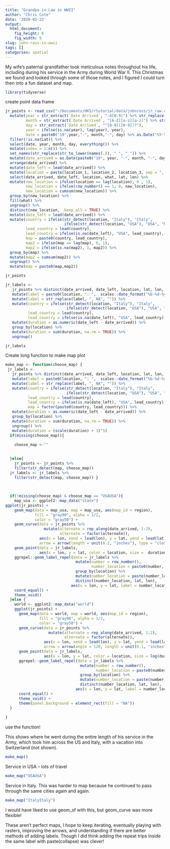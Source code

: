 ```yaml
---
title: "Grandpa in Law in WWII"
author: "Chris Cote"
date: '2020-02-22'
output:
  html_document: 
    fig_height: 6
    fig_width: 9
slug: john-ross-in-wwii
tags: []
categories: spatial
---
```

My wife's paternal grandfather took meticulous notes throughout his life, including during his service in the Army during World War II. This Christmas we found and looked through some of those notes, and I figured I could turn then into a fun dataset and map.

```r
library(tidyverse)

```

create point data frame
```r

jr_points <- read_csv("~/Documents/HKS/rtutorial/data/johnross/jr_raw.csv") %>% 
  mutate(year = str_extract(`Date Arrived`, "-4[0-9]") %>% str_replace(., "-", ""),
         month = str_extract(`Date Arrived`, "[A-Z][a-z][a-z]") %>% str_replace_all(., "-", ""),
         day = str_extract(`Date Arrived`, "^[0-9]([0-9])?"),
         year = ifelse(is.na(year), lag(year), year),
         date = paste0("19",year,"-", month,"-", day) %>% as.Date("%Y-%b-%d")) %>% 
  filter(!is.na(Lat)) %>%
  select(date, year, month, day, everything()) %>% 
  mutate(index = 1:n()) %>% 
  set_names(str_replace(str_to_lower(names(.)), " ", "_")) %>% 
  mutate(date_arrived = as.Date(paste0("19", year, "-", month, "-", day), format = "%Y-%b-%d")) %>% 
  arrange(date_arrived) %>% 
  mutate(date_left = lead(date_arrived)) %>% 
  mutate(location = paste(location_1, location_2, location_3, sep = ", ")) %>% 
  select(date_arrived, date_left, location, what, lat, lon) %>% 
  mutate(new_location = ifelse(location == lag(location), 0 , 1),
         new_location = ifelse(row_number() == 1, 0, new_location),
         new_location = cumsum(new_location)) %>% 
  group_by(new_location) %>% 
  fill(what) %>% 
  ungroup() %>% 
  distinct(new_location, .keep_all = TRUE) %>% 
  mutate(date_left = lead(date_arrived)) %>% 
  mutate(country = ifelse(str_detect(location, "Italy"), "Italy", 
                          ifelse(str_detect(location, "USA"), "USA", "NA")),
         lead_country = lead(country),
         lead_country = ifelse(is.na(date_left), "USA", lead_country),
         map = paste0(country, lead_country), 
         map2 = ifelse(map == lag(map), 0, 1),
         map2 = ifelse(is.na(map2), 1, map2)) %>%  
  group_by(map) %>% 
  mutate(map2 = cumsum(map2)) %>% 
  ungroup() %>% 
  mutate(map = paste0(map,map2))

```

```r
jr_points
```


```r
jr_labels <- 
   jr_points %>% distinct(date_arrived, date_left, location, lat, lon, map) %>% 
   mutate(label = paste0(location, ": ",  scales::date_format("%b-%d-%y")(date_arrived), " to ", scales::date_format("%b-%d-%y")(date_left))) %>% 
   mutate(label = str_replace(label, ", NA", "")) %>% 
   mutate(country = ifelse(str_detect(location, "Italy"), "Italy", 
                           ifelse(str_detect(location, "USA"), "USA", "NA")),
          lead_country = lead(country),
          lead_country = ifelse(is.na(date_left), "USA", lead_country)) %>% 
   mutate(duration = as.numeric(date_left - date_arrived)) %>% 
   group_by(location) %>% 
   mutate(duration = sum(duration, na.rm = TRUE)) %>% 
   ungroup()

jr_labels
```

Create long function to make map plot
```r
make_map <- function(choose_map) {
 jr_labels <- 
   jr_points %>% distinct(date_arrived, date_left, location, lat, lon, map) %>% 
   mutate(label = paste0(location, ": ",  scales::date_format("%b-%d-%y")(date_arrived), " to ", scales::date_format("%b-%d-%y")(date_left))) %>% 
   mutate(label = str_replace(label, ", NA", "")) %>% 
   mutate(country = ifelse(str_detect(location, "Italy"), "Italy", 
                           ifelse(str_detect(location, "USA"), "USA", "NA")),
          lead_country = lead(country),
          lead_country = ifelse(is.na(date_left), "USA", lead_country),
          map = factor(paste0(country, lead_country))) %>% 
   mutate(duration = as.numeric(date_left - date_arrived)) %>% 
   group_by(location) %>% 
   mutate(duration = sum(duration, na.rm = TRUE)) %>% 
   ungroup() %>% 
   mutate(duration = (scale(duration) + 3)^5)
  if(missing(choose_map)){
    
    choose_map <-""

    
  }else{
    jr_points <- jr_points %>% 
    filter(str_detect(map, choose_map))
  jr_labels <- jr_labels %>% 
    filter(str_detect(map, choose_map)) }
 

  
  if(!missing(choose_map) & choose_map == "USAUSA"){
    map_usa <- ggplot2::map_data("state")
ggplot(jr_points) + 
    geom_map(data = map_usa, map = map_usa, aes(map_id = region), 
             fill = "gray90", alpha = 1/2,
             color = "gray50") + 
    geom_curve(data = jr_points %>% 
                 mutate(alternate = rep_along(date_arrived, 1:2),
                        alternate = factor(alternate)),
               aes(x = lon, xend = lead(lon), y = lat, yend = lead(lat), lty = alternate),
               arrow = arrow(length = unit(0.2, "inches"), type = "closed"), show.legend = FALSE) +
    geom_point(data = jr_labels,  
               aes(x = lon, y = lat, color = location, size =  duration), show.legend = FALSE) +
    ggrepel::geom_label_repel(data = jr_labels %>% 
                               mutate(number = row_number(),
                                      number_location = paste0(number, ": ", str_replace_all(label, ", USA|, Italy", ""))) %>% 
                               group_by(location) %>% 
                               mutate(number_location = paste(number_location, collapse = "\\\n")) %>% 
                               distinct(number_location, lat, lon), 
                             aes(x = lon, y = lat, label = number_location), size = 2.7, show.legend = FALSE) +
    coord_equal() + 
    theme_void()
  }else {
    world <- ggplot2::map_data("world")
    ggplot(jr_points) + 
      geom_map(data = world, map = world, aes(map_id = region), 
               fill = "gray90", alpha = 1/2,
               color = "gray50") + 
      geom_curve(data = jr_points %>% 
                   mutate(alternate = rep_along(date_arrived, 1:2),
                          alternate = factor(alternate)),
                 aes(x = lon, xend = lead(lon), y = lat, yend = lead(lat), lty = alternate),
                 arrow = arrow(angle = 120, length = unit(0.1, "inches"), type = "closed"), show.legend = FALSE) +
      geom_point(data = jr_labels, 
                 aes(x = lon, y = lat, color = location, size = log(duration)),  show.legend = FALSE) +
      ggrepel::geom_label_repel(data = jr_labels %>%
                                 mutate(number = row_number(),
                                        number_location = paste0(number, ": ", str_replace_all(label, ", USA|, Italy", ""))) %>%
                                 group_by(location) %>%
                                 mutate(number_location = paste(number_location, collapse = "\\\n")) %>%
                                 distinct(number_location, lat, lon),
                               aes(x = lon, y = lat, label = number_location), size = 3, show.legend = FALSE) +
      coord_equal() + 
      theme_void() +
      theme(panel.background = element_rect(fill = "NA")) 
  } 
  
}

```


use the function!

This shows where he went during the entire length of his service in the Army, which took him across the US and Italy, with a vacation into Switzerland (not shown).
```r
make_map()

```

Service in USA  -- lots of travel
```r

make_map("USAUSA")

```


Service in Italy. This was harder to map because he continued to pass through the same cities again and again. 

```r

make_map("ItalyItaly")

```

I would have liked to use geom_sf with this, but geom_curve was more flexible! 

These aren't perfect maps, I hope to keep iterating, eventually playing with rasters, improving the arrows, and understanding if there are better methods of adding labels. Though I did think adding the repeat trips inside the same label with paste(collapse) was clever!
